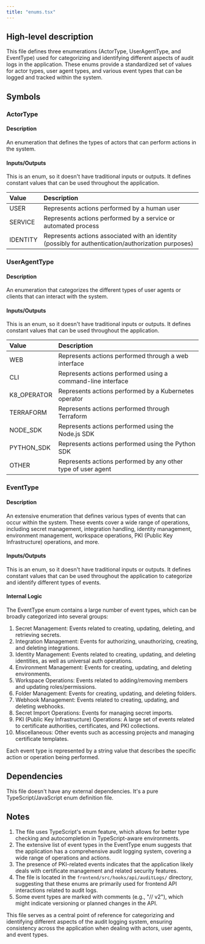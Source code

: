 ```yaml
---
title: "enums.tsx"
---
```


## High-level description
This file defines three enumerations (ActorType, UserAgentType, and EventType) used for categorizing and identifying different aspects of audit logs in the application. These enums provide a standardized set of values for actor types, user agent types, and various event types that can be logged and tracked within the system.

## Symbols

### ActorType
#### Description
An enumeration that defines the types of actors that can perform actions in the system.

#### Inputs/Outputs
This is an enum, so it doesn't have traditional inputs or outputs. It defines constant values that can be used throughout the application.

| Value | Description |
|:------|:------------|
| USER | Represents actions performed by a human user |
| SERVICE | Represents actions performed by a service or automated process |
| IDENTITY | Represents actions associated with an identity (possibly for authentication/authorization purposes) |

### UserAgentType
#### Description
An enumeration that categorizes the different types of user agents or clients that can interact with the system.

#### Inputs/Outputs
This is an enum, so it doesn't have traditional inputs or outputs. It defines constant values that can be used throughout the application.

| Value | Description |
|:------|:------------|
| WEB | Represents actions performed through a web interface |
| CLI | Represents actions performed using a command-line interface |
| K8_OPERATOR | Represents actions performed by a Kubernetes operator |
| TERRAFORM | Represents actions performed through Terraform |
| NODE_SDK | Represents actions performed using the Node.js SDK |
| PYTHON_SDK | Represents actions performed using the Python SDK |
| OTHER | Represents actions performed by any other type of user agent |

### EventType
#### Description
An extensive enumeration that defines various types of events that can occur within the system. These events cover a wide range of operations, including secret management, integration handling, identity management, environment management, workspace operations, PKI (Public Key Infrastructure) operations, and more.

#### Inputs/Outputs
This is an enum, so it doesn't have traditional inputs or outputs. It defines constant values that can be used throughout the application to categorize and identify different types of events.

#### Internal Logic
The EventType enum contains a large number of event types, which can be broadly categorized into several groups:

1. Secret Management: Events related to creating, updating, deleting, and retrieving secrets.
2. Integration Management: Events for authorizing, unauthorizing, creating, and deleting integrations.
3. Identity Management: Events related to creating, updating, and deleting identities, as well as universal auth operations.
4. Environment Management: Events for creating, updating, and deleting environments.
5. Workspace Operations: Events related to adding/removing members and updating roles/permissions.
6. Folder Management: Events for creating, updating, and deleting folders.
7. Webhook Management: Events related to creating, updating, and deleting webhooks.
8. Secret Import Operations: Events for managing secret imports.
9. PKI (Public Key Infrastructure) Operations: A large set of events related to certificate authorities, certificates, and PKI collections.
10. Miscellaneous: Other events such as accessing projects and managing certificate templates.

Each event type is represented by a string value that describes the specific action or operation being performed.

## Dependencies
This file doesn't have any external dependencies. It's a pure TypeScript/JavaScript enum definition file.

## Notes
1. The file uses TypeScript's enum feature, which allows for better type checking and autocompletion in TypeScript-aware environments.
2. The extensive list of event types in the EventType enum suggests that the application has a comprehensive audit logging system, covering a wide range of operations and actions.
3. The presence of PKI-related events indicates that the application likely deals with certificate management and related security features.
4. The file is located in the `frontend/src/hooks/api/auditLogs/` directory, suggesting that these enums are primarily used for frontend API interactions related to audit logs.
5. Some event types are marked with comments (e.g., "// v2"), which might indicate versioning or planned changes in the API.

This file serves as a central point of reference for categorizing and identifying different aspects of the audit logging system, ensuring consistency across the application when dealing with actors, user agents, and event types.